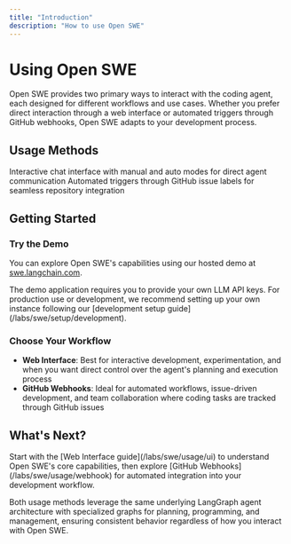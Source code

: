 ```yaml
---
title: "Introduction"
description: "How to use Open SWE"
---
```


# Using Open SWE

Open SWE provides two primary ways to interact with the coding agent, each designed for different workflows and use cases. Whether you prefer direct interaction through a web interface or automated triggers through GitHub webhooks, Open SWE adapts to your development process.

## Usage Methods

<CardGroup cols={2}>
  <Card title="Web Interface" icon="browser" href="/usage/ui">
    Interactive chat interface with manual and auto modes for direct agent
    communication
  </Card>
  <Card title="GitHub Webhooks" icon="webhook" href="/usage/github">
    Automated triggers through GitHub issue labels for seamless repository
    integration
  </Card>
</CardGroup>

## Getting Started

### Try the Demo

You can explore Open SWE's capabilities using our hosted demo at [swe.langchain.com](https://swe.langchain.com).

<Note>
  The demo application requires you to provide your own LLM API keys. For
  production use or development, we recommend setting up your own instance
  following our [development setup guide](/labs/swe/setup/development).
</Note>

### Choose Your Workflow

- **Web Interface**: Best for interactive development, experimentation, and when you want direct control over the agent's planning and execution process
- **GitHub Webhooks**: Ideal for automated workflows, issue-driven development, and team collaboration where coding tasks are tracked through GitHub issues

## What's Next?

<Tip>
  Start with the [Web Interface guide](/labs/swe/usage/ui) to understand Open
  SWE's core capabilities, then explore [GitHub
  Webhooks](/labs/swe/usage/webhook) for automated integration into your
  development workflow.
</Tip>

Both usage methods leverage the same underlying LangGraph agent architecture with specialized graphs for planning, programming, and management, ensuring consistent behavior regardless of how you interact with Open SWE.
